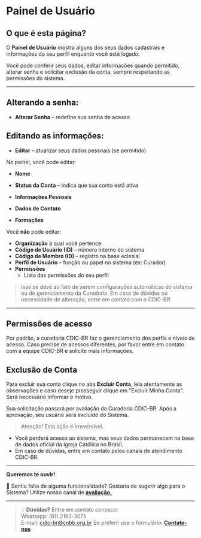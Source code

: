 # Painel de Usuário

##  O que é esta página?
O **Painel de Usuário** mostra alguns dos seus dados cadastrais e informações do seu perfil enquanto você está logado.  

Você pode conferir seus dados, editar informações quando permitido, alterar senha e solicitar exclusão da conta, sempre respeitando as permissões do sistema.


---

## Alterando a senha:

- **Alterar Senha** – redefine sua senha de acesso  

## Editando as informações:

- **Editar** – atualizar seus dados pessoais (se permitido)  

No painel, você pode editar:  

- **Nome**  

- **Status da Conta** – Indica que sua conta está ativa  
- **Informações Pessoais** 
- **Dados de Contato**  
- **Formações**  


Você **não** pode editar:
- **Organização** à qual você pertence 
- **Código de Usuário (ID)** – número interno do sistema  
- **Código de Membro (ID)** – registro na base eclesial  
- **Perfil de Usuário** – função ou papel no sistema (ex: Curador)  
- **Permissões**  
   - Lista das permissões do seu perfil  

> Isso se deve ao fato de serem configurações automáticas do sistema ou de gerenciamento da Curadoria. Em caso de dúvidas ou necessidade de alteração, entre em contato com o CDIC-BR.

---

## Permissões de acesso
Por padrão, a curadoria CDIC-BR faz o gerenciamento dos perfis e níveis de acesso. Caso precise de acessos diferentes, por favor entre em contato com a equipe CDIC-BR e solicite mais informações.

## Exclusão de Conta

Para excluir sua conta clique no aba **Excluir Conta**, leia atentamente as observações e caso deseje prosseguir clique em "Excluir Minha Conta".
Será necessário informar o motivo.

Sua solicitação passará por avaliação da Curadoria CDIC-BR. Após a aprovação, seu usuário será excluído do Sistema.

> Atenção! Esta ação é irreversível.
- Você perderá acesso ao sistema, mas seus dados permanecem na base de dados oficial da Igreja Católica no Brasil.
- Em caso de dúvidas, entre em contato pelos canais de atendimento CDIC-BR.

---
**Queremos te ouvir!**

💭 Sentiu falta de alguma funcionalidade? Gostaria de sugerir algo para o Sistema? Utilize nosso canal de **[avaliação.](https://forms.office.com/pages/responsepage.aspx?id=BlpvaF6EX0etkdW9PG9jwUzSqlQRE8RDlHjlIt1uXbBUQTJWOVM3SEFXVFc5OTU0U0lUVldIUTcxMC4u&route=shorturl)**

---


> 💡 **Dúvidas?** Entre em contato conosco: \
> Whatsapp: (61) 2193-3075 \
> E-mail: cdic-br@cnbb.org.br
> Se preferir use o formulário: **[Contate-nos](https://cdic-br.github.io/site-tutoriais/contato)**